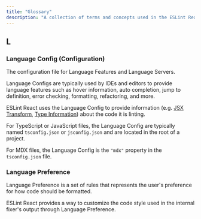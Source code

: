 ```yaml
---
title: "Glossary"
description: "A collection of terms and concepts used in the ESLint React."
---
```


## L

### Language Config (Configuration)

The configuration file for Language Features and Language Servers.

Language Configs are typically used by IDEs and editors to provide language features such as hover information, auto completion, jump to definition, error checking, formatting, refactoring, and more.

ESLint React uses the Language Config to provide information (e.g. [JSX Transform](/docs/configuration/configure-language-config#jsx-transform), [Type Information](/docs/configuration/configure-language-config#rules-that-need-type-information)) about the code it is linting.

For TypeScript or JavaScript files, the Language Config are typically named `tsconfig.json` or `jsconfig.json` and are located in the root of a project.

For MDX files, the Language Config is the `"mdx"` property in the `tsconfig.json` file.

### Language Preference

Language Preference is a set of rules that represents the user's preference for how code should be formatted.

ESLint React provides a way to customize the code style used in the internal fixer's output through Language Preference.
